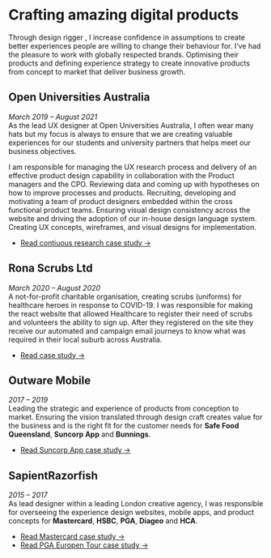 <Seo
  title="Work"
/>



# Crafting amazing digital products

Through design <Fragment><RoughNotation type="underline" show={true}  strokeWidth={3}>rigger</RoughNotation></Fragment>
, I increase confidence in assumptions to create better experiences people are willing to change their behaviour for. I’ve had the pleasure to work with <Fragment><RoughNotation type="underline" show={true} strokeWidth={3}>globally respected</RoughNotation></Fragment> brands. Optimising their products and defining experience strategy to create innovative products from concept to market that deliver business growth.

## Open Universities Australia
_March 2019 – August 2021_  
As the lead UX designer at Open Universities Australia, I often wear many hats but my focus is always to ensure that we are creating valuable experiences for our students and university partners that helps meet our business objectives.

I am responsible for managing the UX research process and delivery of an effective product design capability in collaboration with the Product managers and the CPO. Reviewing data and coming up with hypotheses on how to improve processes and products. Recruiting, developing and motivating a team of product designers embedded within the cross functional product teams. Ensuring visual design consistency across the website and driving the adoption of our in-house design language system. Creating UX concepts, wireframes, and visual designs for implementation. 
- [Read contiuous research case study →](/oua)
      
## Rona Scrubs Ltd
_March 2020 – August 2020_  
A not-for-profit charitable organisation, creating scrubs (uniforms) for healthcare heroes in response to COVID-19.  I was responsible for making the react website that allowed Healthcare to register their need of scrubs and volunteers the ability to sign up. After they registered on the site they receive our automated and campaign email journeys to know what was required in their local suburb across Australia.
- [Read case study →](/ronascrubs)

## Outware Mobile
_2017 – 2019_  
Leading the strategic and experience of products from conception to market. Ensuring the vision translated through design craft creates value for the business and is the right fit for the customer needs for **Safe Food Queensland**, **Suncorp App** and **Bunnings**.
- [Read Suncorp App case study →](/suncorp)


## SapientRazorfish
_2015 – 2017_  
As lead designer within a leading London creative agency, I was responsible for overseeing the experience design websites, mobile apps, and product concepts for **Mastercard**, **HSBC**, **PGA**, **Diageo** and **HCA**.
- [Read Mastercard case study →](/mastercard)
- [Read PGA Europen Tour case study →](/european-tour)              
  